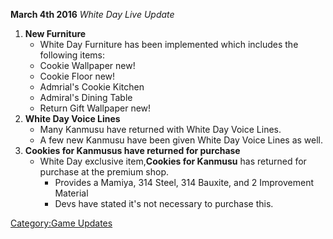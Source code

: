 '''March 4th 2016''' ''White Day Live Update''

#'''New Furniture'''
#*White Day Furniture has been implemented which includes the following items:
#*Cookie Wallpaper new!
#*Cookie Floor new!
#*Admrial's Cookie Kitchen
#*Admiral's Dining Table
#*Return Gift Wallpaper new!
#'''White Day Voice Lines'''
#* Many Kanmusu have returned with White Day Voice Lines.
#*A few new Kanmusu have been given White Day Voice Lines as well.
#'''Cookies for Kanmusus have returned for purchase'''
#*White Day exclusive item,'''Cookies for Kanmusu''' has returned for purchase at the premium shop.
#**Provides a Mamiya, 314 Steel, 314 Bauxite, and 2 Improvement Material
#**Devs have stated it's not necessary to purchase this.
[[Category:Game Updates]]